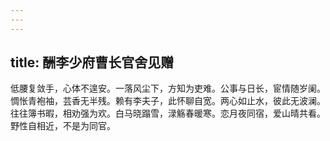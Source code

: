 ```yaml
---
---
---
```

title: 酬李少府曹长官舍见赠
---



低腰复敛手，心体不遑安。一落风尘下，方知为吏难。公事与日长，宦情随岁阑。惆怅青袍袖，芸香无半残。赖有李夫子，此怀聊自宽。两心如止水，彼此无波澜。往往簿书暇，相劝强为欢。白马晓蹋雪，渌觞春暖寒。恋月夜同宿，爱山晴共看。野性自相近，不是为同官。